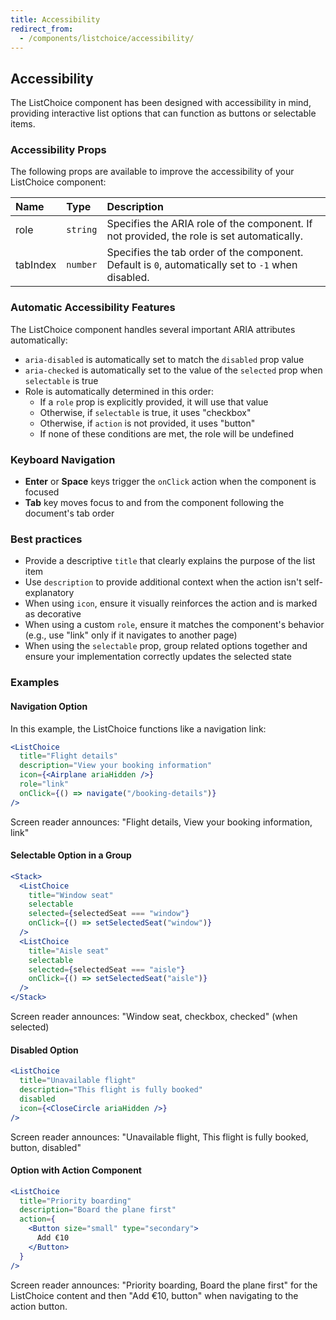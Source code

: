 ```yaml
---
title: Accessibility
redirect_from:
  - /components/listchoice/accessibility/
---
```


## Accessibility

The ListChoice component has been designed with accessibility in mind, providing interactive list options that can function as buttons or selectable items.

### Accessibility Props

The following props are available to improve the accessibility of your ListChoice component:

| Name     | Type     | Description                                                                                        |
| :------- | :------- | :------------------------------------------------------------------------------------------------- |
| role     | `string` | Specifies the ARIA role of the component. If not provided, the role is set automatically.          |
| tabIndex | `number` | Specifies the tab order of the component. Default is `0`, automatically set to `-1` when disabled. |

### Automatic Accessibility Features

The ListChoice component handles several important ARIA attributes automatically:

- `aria-disabled` is automatically set to match the `disabled` prop value
- `aria-checked` is automatically set to the value of the `selected` prop when `selectable` is true
- Role is automatically determined in this order:
  - If a `role` prop is explicitly provided, it will use that value
  - Otherwise, if `selectable` is true, it uses "checkbox"
  - Otherwise, if `action` is not provided, it uses "button"
  - If none of these conditions are met, the role will be undefined

### Keyboard Navigation

- **Enter** or **Space** keys trigger the `onClick` action when the component is focused
- **Tab** key moves focus to and from the component following the document's tab order

### Best practices

- Provide a descriptive `title` that clearly explains the purpose of the list item
- Use `description` to provide additional context when the action isn't self-explanatory
- When using `icon`, ensure it visually reinforces the action and is marked as decorative
- When using a custom `role`, ensure it matches the component's behavior (e.g., use "link" only if it navigates to another page)
- When using the `selectable` prop, group related options together and ensure your implementation correctly updates the selected state

### Examples

#### Navigation Option

In this example, the ListChoice functions like a navigation link:

```jsx
<ListChoice
  title="Flight details"
  description="View your booking information"
  icon={<Airplane ariaHidden />}
  role="link"
  onClick={() => navigate("/booking-details")}
/>
```

Screen reader announces: "Flight details, View your booking information, link"

#### Selectable Option in a Group

```jsx
<Stack>
  <ListChoice
    title="Window seat"
    selectable
    selected={selectedSeat === "window"}
    onClick={() => setSelectedSeat("window")}
  />
  <ListChoice
    title="Aisle seat"
    selectable
    selected={selectedSeat === "aisle"}
    onClick={() => setSelectedSeat("aisle")}
  />
</Stack>
```

Screen reader announces: "Window seat, checkbox, checked" (when selected)

#### Disabled Option

```jsx
<ListChoice
  title="Unavailable flight"
  description="This flight is fully booked"
  disabled
  icon={<CloseCircle ariaHidden />}
/>
```

Screen reader announces: "Unavailable flight, This flight is fully booked, button, disabled"

#### Option with Action Component

```jsx
<ListChoice
  title="Priority boarding"
  description="Board the plane first"
  action={
    <Button size="small" type="secondary">
      Add €10
    </Button>
  }
/>
```

Screen reader announces: "Priority boarding, Board the plane first" for the ListChoice content and then "Add €10, button" when navigating to the action button.
